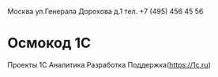 <div>
<p>Москва ул.Генерала Дорохова д.1 тел. +7 (495) 456 45 56</p>
<style jsx>{`
      p {
        color: blue;
      }
    `}</style>
</div>


# Осмокод 1С

Проекты 1С Аналитика Разработка Поддержка(https://1c.ru)

